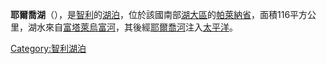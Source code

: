 {{coord|43|18|S|72|18|W|type:waterbody_region:CL|display=title}}

'''耶爾喬湖'''（{{lang-es|Lago Yelcho}}），是[[智利|智利]]的[[湖泊|湖泊]]，位於該國南部[[湖大區|湖大區]]的[[帕萊納省|帕萊納省]]，面積116平方公里，湖水來自[[富塔萊烏富河|富塔萊烏富河]]，其後經[[耶爾喬河|耶爾喬河]]注入[[太平洋|太平洋]]。

{{Chile-geo-stub}}
[[Category:智利湖泊|Category:智利湖泊]]